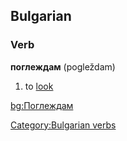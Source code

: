 ==Bulgarian==
===Verb===
'''поглеждам''' (pogleždam)

# to [[look]]
[[Category:Bulgarian verbs]]
[[bg:Поглеждам]]